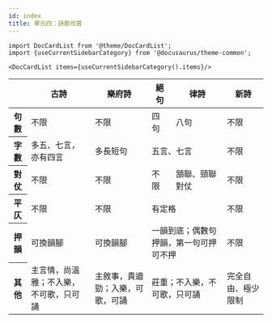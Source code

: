 ```yaml
---
id: index
title: 單元四：詩歌欣賞
---
```


```mdx-code-block
import DocCardList from '@theme/DocCardList';
import {useCurrentSidebarCategory} from '@docusaurus/theme-common';

<DocCardList items={useCurrentSidebarCategory().items}/>
```

<table
  width='100%'
  style={{ tableLayout: 'fixed', display: 'table', textAlign: 'center' }}
>
  <thead>
    <tr>
      <th></th>
      <th>古詩</th>
      <th>樂府詩</th>
      <th>絕句</th>
      <th>律詩</th>
      <th>新詩</th>
    </tr>
  </thead>
  <tbody>
    <tr>
      <th>句數</th>
      <td>不限</td>
      <td>不限</td>
      <td>四句</td>
      <td>八句</td>
      <td>不限</td>
    </tr>
    <tr>
      <th>字數</th>
      <td>多五、七言，亦有四言</td>
      <td>多長短句</td>
      <td colSpan='2'>五言、七言</td>
      <td>不限</td>
    </tr>
    <tr>
      <th>對仗</th>
      <td>不限</td>
      <td>不限</td>
      <td>不限</td>
      <td>頷聯、頸聯對仗</td>
      <td>不限</td>
    </tr>
    <tr>
      <th>平仄</th>
      <td>不限</td>
      <td>不限</td>
      <td colSpan='2'>有定格</td>
      <td>不限</td>
    </tr>
    <tr>
      <th>押韻</th>
      <td>可換韻腳</td>
      <td>可換韻腳</td>
      <td colSpan='2'>一韻到底；偶數句押韻，第一句可押可不押</td>
      <td>不限</td>
    </tr>
    <tr>
      <th>其他</th>
      <td>主言情，尚溫雅；不入樂，不可歌，只可誦</td>
      <td>主敘事，貴遒勁；入樂，可歌，可誦</td>
      <td colSpan='2'>莊重；不入樂，不可歌，只可誦</td>
      <td>完全自由、極少限制</td>
    </tr>
  </tbody>
</table>
